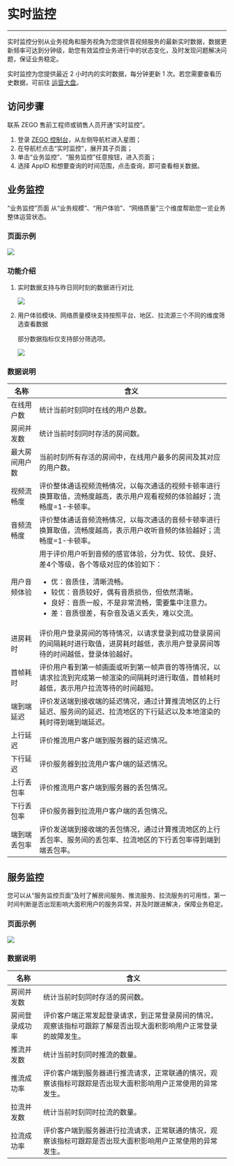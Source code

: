 # 实时监控

- - -

实时监控分别从业务视角和服务视角为您提供音视频服务的最新实时数据，数据更新频率可达到分钟级，助您有效监控业务进行中的状态变化，及时发现问题解决问题，保证业务稳定。

<Warning title="注意">

实时监控为您提供最近 2 小时内的实时数据，每分钟更新 1 次。若您需要查看历史数据，可前往 [运营大盘](./Operations%20Dashboard/Function%20introduction.mdx)。  
</Warning>

## 访问步骤

<Warning title="注意">

联系 ZEGO 售前工程师或销售人员开通“实时监控”。
</Warning>

1. 登录 [ZEGO 控制台](https://console.zego.im)，从左侧导航栏进入星图；
2. 在导航栏点击“实时监控”，展开其子页面；
3. 单击“业务监控”、“服务监控”任意按钮，进入页面；
4. 选择 AppID 和想要查询的时间范围，点击查询，即可查看相关数据。

## 业务监控

“业务监控”页面 从“业务规模”、“用户体验”、“网络质量”三个维度帮助您一览业务整体运营状态。

### 页面示例

<Frame width="512" height="auto" caption=""><img src="https://storage.zego.im/sdk-doc/Pics/Prism/yeuwjiankong.png" /></Frame>

### 功能介绍

1. 实时数据支持与昨日同时刻的数据进行对比

    <Frame width="512" height="auto" caption=""><img src="https://storage.zego.im/sdk-doc/Pics/Prism/yuzuoriduibi.png" /></Frame>

2. 用户体验模块、网络质量模块支持按照平台、地区、拉流源三个不同的维度筛选查看数据

    <Note title="说明">

    部分数据指标仅支持部分筛选项。
    </Note>

    <Frame width="512" height="auto" caption=""><img src="https://storage.zego.im/sdk-doc/Pics/Prism/shaixuangongneng.png" /></Frame>

### 数据说明

| 名称 | 含义 |
| -- | -- |
|在线用户数| 统计当前时刻同时在线的用户总数。 |
|房间并发数| 统计当前时刻同时存活的房间数。  |
|最大房间用户数| 当前时刻所有存活的房间中，在线用户最多的房间及其对应的用户数。 |
|视频流畅度| 评价整体通话视频流畅情况，以每次通话的视频卡顿率进行换算取值，流畅度越高，表示用户观看视频的体验越好；流畅度=1-卡顿率。 |
|音频流畅度| 评价整体通话音频流畅情况，以每次通话的音频卡顿率进行换算取值，流畅度越高，表示用户收听音频的体验越好；流畅度=1-卡顿率。 |
|用户音频体验| 用于评价用户听到音频的感官体验，分为优、较优、良好、差4个等级，各个等级对应的体验如下：<ul><li>优：音质佳，清晰流畅。</li><li>较优：音质较好，偶有音质损伤，但依然清晰。</li><li>良好：音质一般，不是非常流畅，需要集中注意力。</li><li>差：音质很差，有杂音及语义丢失，难以交流。</li></ul> |
|进房耗时| 评价用户登录房间的等待情况，以请求登录到成功登录房间的间隔耗时进行取值，进房耗时越低，表示用户登录房间等待的时间越低，登录体验越好。|
|首帧耗时| 评价用户看到第一帧画面或听到第一帧声音的等待情况，以请求拉流到完成第一帧渲染的间隔耗时进行取值，首帧耗时越低，表示用户拉流等待的时间越短。|
|端到端延迟| 评价发送端到接收端的延迟情况，通过计算推流地区的上行延迟、服务间的延迟、拉流地区的下行延迟以及本地渲染的耗时得到端到端延迟。|
|上行延迟| 评价推流用户客户端到服务器的延迟情况。|
|下行延迟| 评价服务器到拉流用户客户端的延迟情况。|
|上行丢包率| 评价推流用户客户端到服务器的丢包情况。|
|下行丢包率| 评价服务器到拉流用户客户端的丢包情况。|
|端到端丢包率| 评价发送端到接收端的丢包情况，通过计算推流地区的上行丢包率、服务间的丢包率、拉流地区的下行丢包率得到端到端丢包率。|

## 服务监控

您可以从“服务监控页面”及时了解房间服务、推流服务、拉流服务的可用性，第一时间判断是否出现影响大面积用户的服务异常，并及时跟进解决，保障业务稳定。

### 页面示例

<Frame width="512" height="auto" caption=""><img src="https://storage.zego.im/sdk-doc/Pics/Prism/fuwujiankong.png" /></Frame>

### 数据说明
| 名称 | 含义 |
| -- | -- |
|房间并发数| 统计当前时刻同时存活的房间数。 |
|房间登录成功率| 评价客户端正常发起登录请求，到正常登录房间的情况，观察该指标可跟踪了解是否出现大面积影响用户正常登录的故障发生。  |
|推流并发数| 统计当前时刻同时推流的数量。 |
|推流成功率| 评价客户端到服务器进行推流请求，正常联通的情况，观察该指标可跟踪是否出现大面积影响用户正常使用的异常发生。|
|拉流并发数| 统计当前时刻同时拉流的数量。|
|拉流成功率| 评价客户端到服务器进行拉流请求，正常联通的情况，观察该指标可跟踪是否出现大面积影响用户正常使用的异常发生。|
